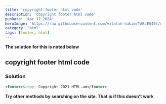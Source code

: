 ---
title: 'copyright footer html code'
description: 'copyright footer html code'
pubDate: 'Apr 17 2024'
heroImage: 'https://raw.githubusercontent.com/vitalik-hakim/TABLES404/main/error_b/HTML.png'
category: 'html'
tags: [footer, html]
---

**The solution for this is noted below**

## copyright footer html code

### Solution

```html
<footer>&copy; Copyright 2021 HTML.am</footer>
```
**Try other methods by searching on the site. That is if this doesn't work**

